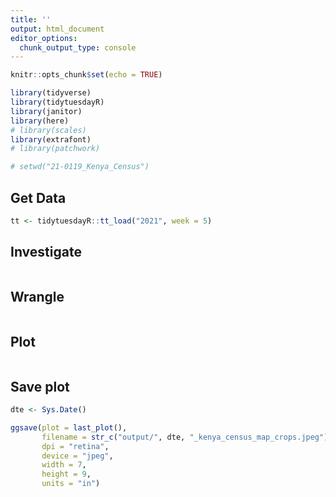 ```yaml
---
title: ''
output: html_document
editor_options: 
  chunk_output_type: console
---
```


```r
knitr::opts_chunk$set(echo = TRUE)

library(tidyverse)
library(tidytuesdayR)
library(janitor)
library(here)
# library(scales)
library(extrafont)
# library(patchwork)

# setwd("21-0119_Kenya_Census")
```

## Get Data

```r
tt <- tidytuesdayR::tt_load("2021", week = 5)

```

## Investigate



```r

```

## Wrangle

```r

```


## Plot

```r

```

## Save plot 

```r
dte <- Sys.Date()

ggsave(plot = last_plot(),
       filename = str_c("output/", dte, "_kenya_census_map_crops.jpeg"),
       dpi = "retina",
       device = "jpeg", 
       width = 7, 
       height = 9, 
       units = "in")
```


